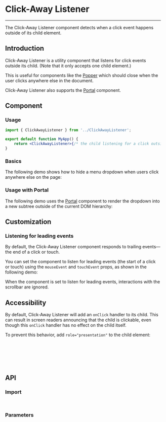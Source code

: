 
<Meta title="Utils/ClickAwayListener" />

# Click-Away Listener

---

The Click-Away Listener component detects when a click event happens outside of its child element.

## Introduction

Click-Away Listener is a utility component that listens for click events outside its child. (Note that it only accepts one child element.)

This is useful for components like the [Popper](?path=/docs/utils-popper--docs) which should close when the user clicks anywhere else in the document.

Click-Away Listener also supports the [Portal](?path=/docs/utils-portal--docs) component.

## Component

### Usage

```jsx
import { ClickAwayListener } from '../ClickAwayListener';

export default function MyApp() {
    return <ClickAwayListener>{/* the child listening for a click outside its container */}</ClickAwayListener>;
}
```

### Basics

The following demo shows how to hide a menu dropdown when users click anywhere else on the page:

<Canvas sourceState="hidden" of={ClickAwayListenerDefaultStories.Primary} />

### Usage with Portal

The following demo uses the [Portal](?path=/docs/utils-portal--docs) component to render the dropdown into a new subtree outside of the current DOM hierarchy:

<Canvas sourceState="hidden" of={ClickAwayListenerDefaultStories.UsageWithPortal} />

## Customization

### Listening for leading events

By default, the Click-Away Listener component responds to trailing events—the end of a click or touch.

You can set the component to listen for leading events (the start of a click or touch) using the `mouseEvent` and `touchEvent` props, as shown in the following demo:

<Canvas sourceState="hidden" of={ClickAwayListenerDefaultStories.LeadingEvents} />

When the component is set to listen for leading events, interactions with the scrollbar are ignored.

## Accessibility

By default, Click-Away Listener will add an `onClick` handler to its child. This can result in screen readers announcing that the child is clickable, even though this `onClick` handler has no effect on the child itself.

To prevent this behavior, add `role="presentation"` to the child element:

```jsx
<ClickAwayListener>
    <div role="presentation">
        <h1>non-interactive heading</h1>
    </div>
</ClickAwayListener>
```

## API

### Import

```jsx
import { ClickAwayListener } from '../ClickAwayListener';
```

### Parameters

<ArgTypes of={ClickAwayListener} />
